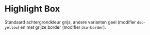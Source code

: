 
# Highlight Box

<StorybookComponent />

Standaard achtergrondkleur grijs, andere varianten geel (modifier <code>dso-yellow</code>) en met grijze border (modifier <code>dso-border</code>).
